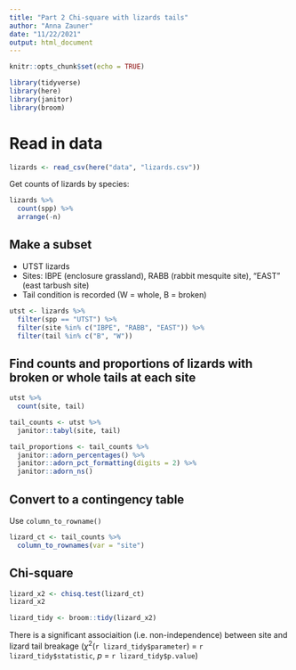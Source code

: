 ```yaml
---
title: "Part 2 Chi-square with lizards tails"
author: "Anna Zauner"
date: "11/22/2021"
output: html_document
---
```


```r
knitr::opts_chunk$set(echo = TRUE)

library(tidyverse)
library(here)
library(janitor)
library(broom)

```

# Read in data

```r
lizards <- read_csv(here("data", "lizards.csv"))
```

Get counts of lizards by species: 

```r
lizards %>% 
  count(spp) %>% 
  arrange(-n)
```
## Make a subset

- UTST lizards
- Sites: IBPE (enclosure grassland), RABB (rabbit mesquite site), "EAST" (east tarbush site)
- Tail condition is recorded (W = whole, B = broken)

```r
utst <- lizards %>% 
  filter(spp == "UTST") %>% 
  filter(site %in% c("IBPE", "RABB", "EAST")) %>% 
  filter(tail %in% c("B", "W"))
```


## Find counts and proportions of lizards with broken or whole tails at each site

```r
utst %>% 
  count(site, tail)
```
```r
tail_counts <- utst %>% 
  janitor::tabyl(site, tail)
```

```r
tail_proportions <- tail_counts %>% 
  janitor::adorn_percentages() %>% 
  janitor::adorn_pct_formatting(digits = 2) %>% 
  janitor::adorn_ns()
```

## Convert to a contingency table

Use `column_to_rowname()`

```r
lizard_ct <- tail_counts %>% 
  column_to_rownames(var = "site")
```

## Chi-square

```r
lizard_x2 <- chisq.test(lizard_ct)
lizard_x2

lizard_tidy <- broom::tidy(lizard_x2)
```

There is a significant associaition (i.e. non-independence) between site and lizard tail breakage ($\chi$^2^(`r lizard_tidy$parameter`) = `r lizard_tidy$statistic`, *p* = `r lizard_tidy$p.value`)
